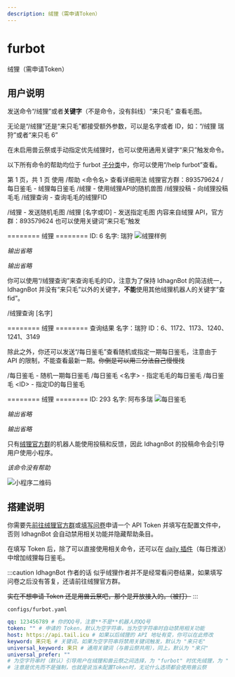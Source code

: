 ```yaml
---
description: 绒狸（需申请Token）
---
```


# furbot
绒狸（需申请Token）

## 用户说明
发送命令“/绒狸”或者**关键字**（不是命令，没有斜线）“来只毛” 查看毛图。

无论是“/绒狸”还是“来只毛”都接受额外参数，可以是名字或者 ID，如：“/绒狸 瑞狩”或者“来只毛 6”

在未启用兽云祭或手动指定优先绒狸时，也可以使用通用关键字“来只”触发命令。

以下所有命令的帮助均位于 furbot [子分类](/docs/guide/concepts/help)中，你可以使用“/help furbot”查看。

<Example input="help furbot">

第 1 页，共 1 页
使用 /帮助 &lt;命令名&gt; 查看详细用法
绒狸官方群：893579624
/每日鉴毛 - 绒狸每日鉴毛
/绒狸 - 使用绒狸API的随机兽图
/绒狸投稿 - 向绒狸投稿毛毛
/绒狸查询 - 查询毛毛的绒狸FID

</Example>

<Command name="绒狸" brief="使用绒狸API的随机兽图" perm="furbot.picture">

/绒狸 - 发送随机毛图
/绒狸 [名字或ID] - 发送指定毛图
内容来自绒狸 API，官方群：893579624
也可以使用关键词“来只毛”触发

</Command>
<Example input="绒狸">

======== 绒狸 ========
ID: 6
名字: 瑞狩
![绒狸样例](/example/furbot/random.jpg)

</Example>
<Example input="绒狸 瑞狩" collapsed>

*输出省略*

</Example>
<Example input="绒狸 6" collapsed>

*输出省略*

</Example>

你可以使用“/绒狸查询”来查询毛毛的ID，注意为了保持 IdhagnBot 的简洁统一，IdhagnBot 并没有“来只毛”以外的关键字，**不能**使用其他绒狸机器人的关键字“查fid”。

<Command name="绒狸查询" brief="查询毛毛的绒狸FID" perm="furbot.query">

/绒狸查询 [名字]

</Command>
<Example input="绒狸查询 瑞狩">

======== 绒狸 ========
查询结果
名字：瑞狩
ID：6、1172、1173、1240、1241、3149

</Example>

除此之外，你还可以发送“/每日鉴毛”查看随机或指定一期每日鉴毛，注意由于 API 的限制，不能查看最新一期。~~你倒是可以用二分法自己慢慢找~~

<Command name="每日鉴毛" brief="绒狸每日鉴毛" perm="furbot.daily">

/每日鉴毛 - 随机一期每日鉴毛
/每日鉴毛 &lt;名字&gt; - 指定毛毛的每日鉴毛
/每日鉴毛 &lt;ID&gt; - 指定ID的每日鉴毛

</Command>
<Example input="每日鉴毛">

======== 绒狸 ========
ID: 293
名字: 阿布多瑞
![每日鉴毛](/example/furbot/daily.jpg)

</Example>
<Example input="每日鉴毛 阿布多瑞" collapsed>

*输出省略*

</Example>
<Example input="每日鉴毛 293" collapsed>

*输出省略*

</Example>

只有[绒狸官方群](https://jq.qq.com/?_wv=1027&k=5YmdAAH9)的机器人能使用投稿和反馈，因此 IdhagnBot 的投稿命令会引导用户使用小程序。

<Command name="绒狸投稿" brief="向绒狸投稿毛毛" perm="furbot.submit">

*该命令没有帮助*

</Command>
<Example input="绒狸投稿">

![小程序二维码](https://s2.loli.net/2022/04/12/kpaO594er6RXQ7D.jpg)

</Example>

## 搭建说明
你需要先[前往绒狸官方群](https://jq.qq.com/?_wv=1027&k=5YmdAAH9)或[填写问卷](https://wj.qq.com/s2/9668371/f3bc/)申请一个 API Token 并填写在配置文件中，否则 IdhagnBot 会自动禁用相关功能并隐藏帮助条目。

在填写 Token 后，除了可以直接使用相关命令，还可以在 [daily 插件](/docs/guide/plugins/daily#搭建说明)（每日推送）中增加绒狸每日鉴毛。

:::caution IdhagnBot 作者的话
似乎绒狸作者并不是经常看问卷结果，如果填写问卷之后没有答复，还请前往绒狸官方群。

~~实在不想申请 Token 还是用兽云祭吧，那个是开放接入的。（被打）~~
:::

`configs/furbot.yaml`
```yaml
qq: 123456789 # 你的QQ号，注意**不是**机器人的QQ号
token: "" # 申请的 Token，默认为空字符串，当为空字符串时自动禁用相关功能
host: https://api.tail.icu # 如果以后绒狸的 API 地址有变，你可以在此修改
keyword: 来只毛 # 关键词，如果为空字符串将禁用关键词触发，默认为 "来只毛"
universal_keyword: 来只 # 通用关键词（与兽云祭共用），同上，默认为 "来只"
universal_prefer: ""
# 为空字符串时（默认）引导用户在绒狸和兽云祭之间选择，为 "furbot" 时优先绒狸，为 "foxtail" 时优先兽云祭
# 注意是优先而不是强制，也就是说当未配置Token时，无论什么选项都会使用兽云祭
```
